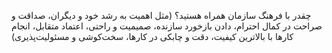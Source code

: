 چقدر با فرهنگ سازمان همراه هستید؟ (مثل اهمیت به رشد خود و دیگران، صداقت و صراحت در کمال احترام، دادن بازخورد سازنده، صمیمیت و راحتی، اعتماد متقابل، انجام کارها با بالاترین کیفیت، دقت و چابکی در کارها، سخت‌کوشی و مسئولیت‌پذیری)